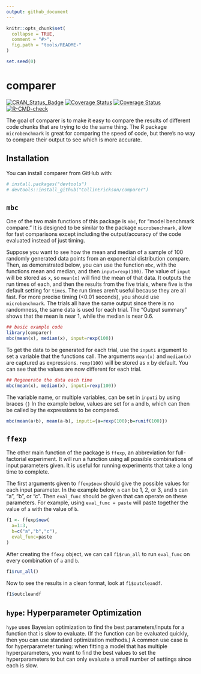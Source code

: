 ```yaml
---
output: github_document
---
```


<!-- README.md is generated from README.Rmd. Please edit that file -->

```r
knitr::opts_chunk$set(
  collapse = TRUE,
  comment = "#>",
  fig.path = "tools/README-"
)
```

```r
set.seed(0)

```

# comparer

<!-- badges: start -->
<!-- [![Travis-CI Build Status](https://travis-ci.org/CollinErickson/comparer.svg?branch=master)](https://app.travis-ci.org/CollinErickson/comparer) -->
<!-- [![Coverage Status](https://img.shields.io/codecov/c/github/CollinErickson/comparer/master.svg)](https://codecov.io/github/CollinErickson/comparer?branch=master) -->
<!-- [![Coverage Status](https://img.shields.io/coveralls/CollinErickson/comparer.svg)](https://coveralls.io/r/CollinErickson/comparer?branch=master) -->
[![CRAN_Status_Badge](http://www.r-pkg.org/badges/version/comparer)](https://cran.r-project.org/package=comparer)
[![Coverage Status](https://codecov.io/gh/CollinErickson/comparer/branch/master/graph/badge.svg)](https://app.codecov.io/github/CollinErickson/comparer?branch=master)
[![Coverage Status](https://coveralls.io/repos/github/CollinErickson/comparer/badge.svg?branch=master)](https://coveralls.io/github/CollinErickson/comparer?branch=master)
[![R-CMD-check](https://github.com/CollinErickson/comparer/workflows/R-CMD-check/badge.svg)](https://github.com/CollinErickson/comparer/actions)
<!-- badges: end -->

The goal of comparer is to make it easy to compare the results of different code
chunks that are trying to do the same thing.
The R package `microbenchmark` is great for comparing the speed of code,
but there's no way to compare their output to see which is more accurate.

## Installation

You can install comparer from GitHub with:

```r
# install.packages("devtools")
# devtools::install_github("CollinErickson/comparer")
```

## `mbc`

One of the two main functions of this package is `mbc`, for "model benchmark compare."
It is designed to be similar to the package `microbenchmark`,
allow for fast comparisons except including the output/accuracy of the
code evaluated instead of just timing.


Suppose you want to see how the mean and median of a sample of 100 randomly
generated data points from an exponential distribution compare.
Then, as demonstrated below, you can use the function `mbc`,
with the functions mean and median, and then `input=rexp(100)`.
The value of `input` will be stored as `x`, so `mean(x)` will
find the mean of that data.
It outputs the run times of each, and then the results from the
five trials, where five is the default setting for `times`.
The run times aren't useful because they are all fast.
For more precise timing (<0.01 seconds), you should use `microbenchmark`.
The trials all have the same output since there is no randomness,
the same data is used for each trial.
The "Output summary" shows that the mean is near 1, while the median
is near 0.6.

```r
## basic example code
library(comparer)
mbc(mean(x), median(x), input=rexp(100))
```

To get the data to be generated for each trial,
use the `inputi` argument to set a variable that the 
functions call.
The arguments `mean(x)` and `median(x)` are captured as expressions.
`rexp(100)` will be stored as `x` by default.
You can see that the values are now different for each trial.

```r
## Regenerate the data each time
mbc(mean(x), median(x), inputi=rexp(100))
```

The variable name, or multiple variables, can be set in `inputi` by
using braces `{}`
In the example below, values are set for `a` and `b`, which can then
be called by the expressions to be compared.

```r
mbc(mean(a+b), mean(a-b), inputi={a=rexp(100);b=runif(100)})
```


## `ffexp`

The other main function of the package is `ffexp`, an abbreviation for
full-factorial experiment.
It will run a function using all possible combinations of input parameters
given.
It is useful for running experiments that take a long time to complete.

The first arguments given to `ffexp$new` should give the possible values for
each input parameter.
In the example below, `a` can be 1, 2, or 3,
and `b` can "a", "b", or "c".
Then `eval_func` should be given that can operate on these parameters.
For example, using `eval_func = paste` will paste together the value
of `a` with the value of `b`.

```r
f1 <- ffexp$new(
  a=1:3,
  b=c("a","b","c"),
  eval_func=paste
)
```

After creating the `ffexp` object, we can call
`f1$run_all` to run `eval_func` on every combination of `a` and `b`.

```R
f1$run_all()
```

Now to see the results in a clean format, look at `f1$outcleandf`.

```r
f1$outcleandf
```


## `hype`: Hyperparameter Optimization

`hype` uses Bayesian optimization to find the best parameters/inputs
for a function that is slow to evaluate.
(If the function can be evaluated quickly, then you can use standard
optimization methods.)
A common use case is for hyperparameter tuning:
when fitting a model that has multiple hyperparameters,
you want to find the best values to set the hyperparameters to
but can only evaluate a small number of settings since
each is slow.

